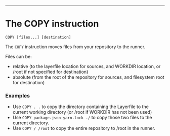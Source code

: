 ---
<div className="section-spacing"></div>

# The COPY instruction

`COPY [files...] [destination]`

The `COPY` instruction moves files from your repository to the runner.

Files can be:
- relative (to the layerfile location for sources, and WORKDIR location, or /root if not specified for destination)
- absolute (from the root of the repository for sources, and filesystem root for destination)

<div className="section-spacing"></div>

### Examples

- Use `COPY . .` to copy the directory containing the Layerfile to the current working directory (or /root if WORKDIR has not been used)
- Use `COPY package.json yarn.lock ./` to copy those two files to the current directory.
- Use `COPY / /root` to copy the entire repository to /root in the runner.

<div className="section-spacing"></div>